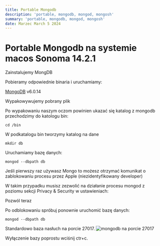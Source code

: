 ```yaml
---
title: Portable Mongodb
description: 'portable, mongodb, mongod, mongosh'
summary: 'portable, mongodb, mongod, mongosh'
date: Marzec March 5 2024
---
```


# Portable Mongodb na systemie macos Sonoma 14.2.1

Zainstalujemy MongDB 

Pobieramy odpowiednie binaria i uruchamiamy:

[MongoDB](https://www.mongodb.com/try/download/community) v6.0.14

Wypakowywujemy pobrany plik

Po wypakowaniu naszym oczom powinien ukazać się katalog z mongodb przechodzimy do katologu bin:

```shell
cd /bin
```

W podkatalogu bin tworzymy katalog na dane 

```shell
mkdir db
```

Uruchamiamy bazę danych:

```shell
mongod --dbpath db
```

Jeśli pierwszy raz używasz Mongo to możesz otrzymać komunikat o zablokowaniu procesu przez Apple (niezidentyfikowany developer)

W takim przypadku musisz zezwolić na działanie procesu mongod z poziomu sekcji Privacy & Security w ustawieniach:

Pozwól teraz

Po odblokowaniu spróbuj ponownie uruchomić bazę danych:

```shell
mongod --dbpath db
```

Standardowo baza nasłuch na porcie 27017.
![mongodb na porcie 27017](https://filedn.eu/lPq6O1K7j8DR1n7JwTuYjYz/img/mongodb.jpg)

Wyłączenie bazy poprostu wciśnij ctr+c.